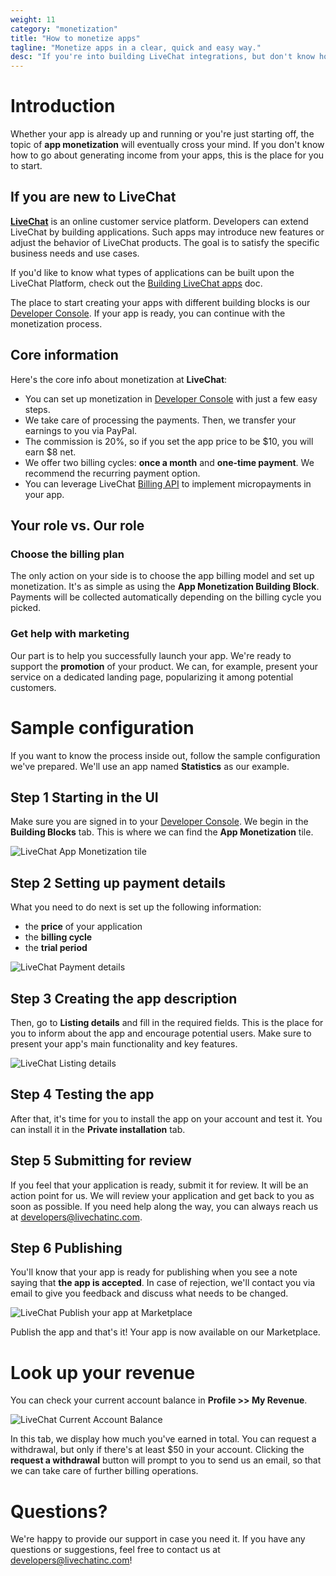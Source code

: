 ```yaml
---
weight: 11
category: "monetization"
title: "How to monetize apps"
tagline: "Monetize apps in a clear, quick and easy way."
desc: "If you're into building LiveChat integrations, but don't know how to go about monetization, this is the place for you to start. Use the guidelines to start generating income in a quick and easy way."
---
```


# Introduction

<!--Abstract, short intro -->

Whether your app is already up and running or you're just starting off, the topic of **app monetization** will eventually cross your mind. If you don't know how to go about generating income from your apps, this is the place for you to start.

<!-- Intro for newcomers -->

## If you are new to LiveChat

[**LiveChat**](https://www.livechatinc.com/) is an online customer service platform. Developers can extend LiveChat by building applications. Such apps may introduce new features or adjust the behavior of LiveChat products. The goal is to satisfy the specific business needs and use cases.

If you'd like to know what types of applications can be built upon the LiveChat Platform, check out the [Building LiveChat apps](/docs/building-apps-for-livechat/) doc.

The place to start creating your apps with different building blocks is our [Developer Console](/console/). If your app is ready, you can continue with the monetization process.

<!-- How the process looks -->

## Core information

Here's the core info about monetization at **LiveChat**:

- You can set up monetization in [Developer Console](/console/) with just a few easy steps.
- We take care of processing the payments. Then, we transfer your earnings to you via PayPal.
- The commission is 20%, so if you set the app price to be $10, you will earn $8 net.
- We offer two billing cycles: **once a month** and **one-time payment**. We recommend the recurring payment option.
- You can leverage LiveChat [Billing API](/docs/billing-api/) to implement micropayments in your app.

## Your role vs. Our role

### **Choose the billing plan**

The only action on your side is to choose the app billing model and set up monetization. It's as simple as using the **App Monetization Building Block**. Payments will be collected automatically depending on the billing cycle you picked.

### **Get help with marketing**

Our part is to help you successfully launch your app. We're ready to support the **promotion** of your product. We can, for example, present your service on a dedicated landing page, popularizing it among potential customers.

# Sample configuration

If you want to know the process inside out, follow the sample configuration we've prepared. We'll use an app named **Statistics** as our example.

## **Step 1 Starting in the UI**

Make sure you are signed in to your [Developer Console](/console/). We begin in the **Building Blocks** tab. This is where we can find the **App Monetization** tile.

![LiveChat App Monetization tile](livechat-monetization-step-1.png)

## **Step 2 Setting up payment details**

What you need to do next is set up the following information:

- the **price** of your application
- the **billing cycle**
- the **trial period**

![LiveChat Payment details](livechat-monetization-step-2.png)

## **Step 3 Creating the app description**

Then, go to **Listing details** and fill in the required fields. This is the place for you to inform about the app and encourage potential users. Make sure to present your app's main functionality and key features.

![LiveChat Listing details](livechat-monetization-step-3.png)

## **Step 4 Testing the app**

After that, it's time for you to install the app on your account and test it. You can install it in the **Private installation** tab.

## **Step 5 Submitting for review**

If you feel that your application is ready, submit it for review. It will be an action point for us. We will review your application and get back to you as soon as possible. If you need help along the way, you can always reach us at [developers@livechatinc.com](mailto:developers@livechatinc.com).

## **Step 6 Publishing**

You'll know that your app is ready for publishing when you see a note saying that **the app is accepted**.
In case of rejection, we'll contact you via email to give you feedback and discuss what needs to be changed.

![LiveChat Publish your app at Marketplace](livechat-monetization-step-6.png)

Publish the app and that's it! Your app is now available on our Marketplace.

# Look up your revenue

You can check your current account balance in **Profile >> My Revenue**.

![LiveChat Current Account Balance](livechat-monetization-revenue.png)

In this tab, we display how much you've earned in total. You can request a withdrawal, but only if there's at least \$50 in your account. Clicking the **request a withdrawal** button will prompt to you to send us an email, so that we can take care of further billing operations.

# Questions?

We're happy to provide our support in case you need it. If you have any questions or suggestions, feel free to contact us at [developers@livechatinc.com](mailto:developers@livechatinc.com)!
